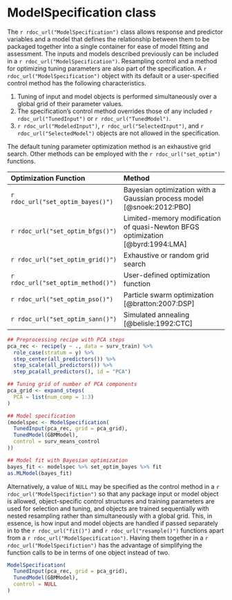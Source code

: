 # ModelSpecification class

The `r rdoc_url("ModelSpecification")` class allows response and predictor variables and a model that defines the relationship between them to be packaged together into a single container for ease of model fitting and assessment.  The inputs and models described previously can be included in a `r rdoc_url("ModelSpecification")`.  Resampling control and a method for optimizing tuning parameters are also part of the specification.  A `r rdoc_url("ModelSpecification")` object with its default or a user-specified control method has the following characteristics.

1. Tuning of input and model objects is performed simultaneously over a global grid of their parameter values.
2. The specification's control method overrides those of any included `r rdoc_url("TunedInput")` or `r rdoc_url("TunedModel")`.
3. `r rdoc_url("ModeledInput")`, `r rdoc_url("SelectedInput")`, and `r rdoc_url("SelectedModel")` objects are not allowed in the specification.

The default tuning parameter optimization method is an exhaustive grid search.  Other methods can be employed with the `r rdoc_url("set_optim")` functions.

| Optimization Function              | Method                                            |
|:-----------------------------------|:--------------------------------------------------|
| `r rdoc_url("set_optim_bayes()")`  | Bayesian optimization with a Gaussian process model [@snoek:2012:PBO]            |
| `r rdoc_url("set_optim_bfgs()")`   | Limited-memory modification of quasi-Newton BFGS optimization [@byrd:1994:LMA] |
| `r rdoc_url("set_optim_grid()")`   | Exhaustive or random grid search                                                 |
| `r rdoc_url("set_optim_method()")` | User-defined optimization function                                               |
| `r rdoc_url("set_optim_pso()")`    | Particle swarm optimization [@bratton:2007:DSP]                |
| `r rdoc_url("set_optim_sann()")`   | Simulated annealing [@belisle:1992:CTC]           |

```r
## Preprocessing recipe with PCA steps
pca_rec <- recipe(y ~ ., data = surv_train) %>%
  role_case(stratum = y) %>%
  step_center(all_predictors()) %>%
  step_scale(all_predictors()) %>%
  step_pca(all_predictors(), id = "PCA")

## Tuning grid of number of PCA components
pca_grid <- expand_steps(
  PCA = list(num_comp = 1:3)
)

## Model specification
(modelspec <- ModelSpecification(
  TunedInput(pca_rec, grid = pca_grid),
  TunedModel(GBMModel),
  control = surv_means_control
))

## Model fit with Bayesian optimization
bayes_fit <- modelspec %>% set_optim_bayes %>% fit
as.MLModel(bayes_fit)
```

Alternatively, a value of `NULL` may be specified as the control method in a `r rdoc_url("ModelSpecifiction")` so that any package input or model object is allowed, object-specific control structures and training parameters are used for selection and tuning, and objects are trained sequentially with nested resampling rather than simultaneously with a global grid.  This, in essence, is how input and model objects are handled if passed separately in to the `r rdoc_url("fit()")` and `r rdoc_url("resample()")` functions apart from a `r rdoc_url("ModelSpecification")`.  Having them together in a `r rdoc_url("ModelSpecifiction")` has the advantage of simplifying the function calls to be in terms of one object instead of two.

```r
ModelSpecification(
  TunedInput(pca_rec, grid = pca_grid),
  TunedModel(GBMModel),
  control = NULL
)
```
